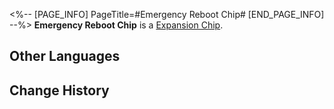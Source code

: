 <%-- [PAGE_INFO]
PageTitle=#Emergency Reboot Chip#
[END_PAGE_INFO] --%>
{{Item Infobox
|id          = 250203
|image       = Item Emergency Reboot Chip.png
|type        = Expansion Chip
|invCategory = 
|rarity      = 4
|effect      = When struck by a killing blow, instead of being knocked down, immediately restores HP and gains an additional turn. This effect can only trigger 1 time per battle.
|description = A game item in Aetherium Wars. Aether Spirits will gain a special enhanced ability after equipping it.
}}
'''Emergency Reboot Chip''' is a [[Expansion Chip]].

==Other Languages==
{{Other Languages
|en   = Emergency Reboot Chip
|zhs  = 紧急重启芯片
|zht  = 緊急重啟晶片
|ja   = チップ「緊急再起動」
|ko   = 긴급 재가동 칩
|es   = Chip de reinicio de emergencia
|fr   = Puce de redémarrage d'urgence
|ru   = Чип аварийной перезагрузки
|th   = ชิปรีสตาร์ตฉุกเฉิน
|vi   = Chip Khởi Động Lại Khẩn Cấp
|de   = Chip: Notfallneustart
|id   = Emergency Reboot Chip
|pt   = Chip de Reinício de Emergência
}}

==Change History==
{{Change History|2.0}}